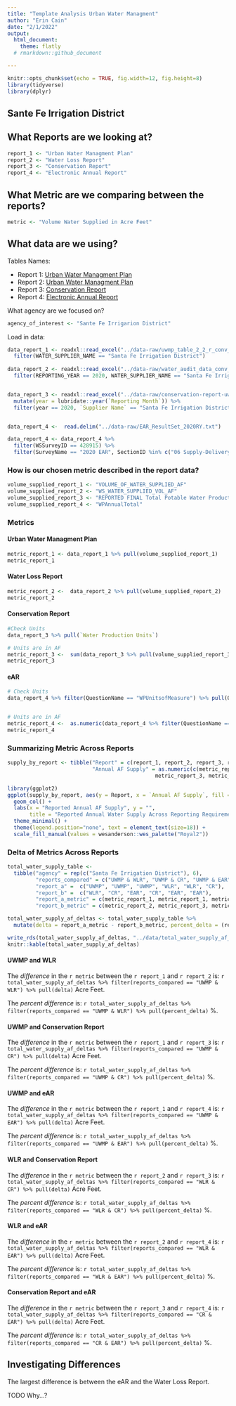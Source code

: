 ```yaml
---
title: "Template Analysis Urban Water Managment"
author: "Erin Cain"
date: "2/1/2022"
output: 
  html_document:
    theme: flatly
  # rmarkdown::github_document

---
```


```r
knitr::opts_chunk$set(echo = TRUE, fig.width=12, fig.height=8)
library(tidyverse)
library(dplyr)

```

## Sante Fe Irrigation District
 
## What Reports are we looking at? 

```r
report_1 <- "Urban Water Managment Plan"
report_2 <- "Water Loss Report"
report_3 <- "Conservation Report"
report_4 <- "Electronic Annual Report"
```

## What Metric are we comparing between the reports?

```r
metric <- "Volume Water Supplied in Acre Feet"
```

## What data are we using?

Tables Names: 

* Report 1: [Urban Water Managment Plan](https://wuedata.water.ca.gov/uwmp_export_2020.asp)
* Report 2: [Urban Water Managment Plan](https://wuedata.water.ca.gov/awwa_export)
* Report 3: [Conservation Report](https://www.waterboards.ca.gov/water_issues/programs/conservation_portal/conservation_reporting.html)
* Report 4: [Electronic Annual Report](https://www.waterboards.ca.gov/drinking_water/certlic/drinkingwater/eardata.html)

What agency are we focused on? 

```r
agency_of_interest <- "Sante Fe Irrigarion District"
```


Load in data: 
```r
data_report_1 <- readxl::read_excel("../data-raw/uwmp_table_2_2_r_conv_to_af.xlsx") %>% 
  filter(WATER_SUPPLIER_NAME == "Santa Fe Irrigation District")
  
data_report_2 <- readxl::read_excel("../data-raw/water_audit_data_conv_to_af.xlsx") %>% 
  filter(REPORTING_YEAR == 2020, WATER_SUPPLIER_NAME == "Santa Fe Irrigation District") 


data_report_3 <- readxl::read_excel("../data-raw/conservation-report-uw-supplier-data120721.xlsx") %>% 
  mutate(year = lubridate::year(`Reporting Month`)) %>%
  filter(year == 2020, `Supplier Name` == "Santa Fe Irrigation District")


data_report_4 <-  read.delim("../data-raw/EAR_ResultSet_2020RY.txt")

data_report_4 <- data_report_4 %>%
  filter(WSSurveyID == 428915) %>%
  filter(SurveyName == "2020 EAR", SectionID %in% c("06 Supply-Delivery", "01 Intro")) 

```

### How is our chosen metric described in the report data?

```r
volume_supplied_report_1 <- "VOLUME_OF_WATER_SUPPLIED_AF"
volume_supplied_report_2 <- "WS_WATER_SUPPLIED_VOL_AF"
volume_supplied_report_3 <- "REPORTED FINAL Total Potable Water Production"
volume_supplied_report_4 <- "WPAnnualTotal"
```


### Metrics {.tabset}

#### Urban Water Managment Plan

```r
metric_report_1 <- data_report_1 %>% pull(volume_supplied_report_1)
metric_report_1
```

#### Water Loss Report 

```r
metric_report_2 <-  data_report_2 %>% pull(volume_supplied_report_2)
metric_report_2 

```

#### Conservation Report 

```r
#Check Units
data_report_3 %>% pull(`Water Production Units`) 

# Units are in AF
metric_report_3 <-  sum(data_report_3 %>% pull(volume_supplied_report_3))
metric_report_3 
```

#### eAR

```r
# Check Units 
data_report_4 %>% filter(QuestionName == "WPUnitsofMeasure") %>% pull(QuestionResults)


# Units are in AF
metric_report_4 <-  as.numeric(data_report_4 %>% filter(QuestionName == "WPAnnualTotal") %>% pull(QuestionResults))
metric_report_4 
```

### Summarizing Metric Across Reports 

```r
supply_by_report <- tibble("Report" = c(report_1, report_2, report_3, report_4),
                           "Annual AF Supply" = as.numeric(c(metric_report_1, metric_report_2, 
                                               metric_report_3, metric_report_4)))
```

```r
library(ggplot2)
ggplot(supply_by_report, aes(y = Report, x = `Annual AF Supply`, fill = Report)) +
  geom_col() + 
  labs(x = "Reported Annual AF Supply", y = "", 
       title = "Reported Annual Water Supply Across Reporting Requirements") +
  theme_minimal() +
  theme(legend.position="none", text = element_text(size=18)) + 
  scale_fill_manual(values = wesanderson::wes_palette("Royal2"))

```

### Delta of Metrics Across Reports {.tabset}

```r
total_water_supply_table <- 
  tibble("agency" = rep(c("Santa Fe Irrigation District"), 6),
         "reports_compared" = c("UWMP & WLR", "UWMP & CR", "UWMP & EAR", "WLR & CR", "WLR & EAR", "CR & EAR"),
         "report_a" =  c("UWMP", "UWMP", "UWMP", "WLR", "WLR", "CR"),
         "report_b" =  c("WLR", "CR", "EAR", "CR", "EAR", "EAR"),
         "report_a_metric" = c(metric_report_1, metric_report_1, metric_report_1, metric_report_2, metric_report_2, metric_report_3), 
         "report_b_metric" = c(metric_report_2, metric_report_3, metric_report_4, metric_report_3, metric_report_4, metric_report_4),)

total_water_supply_af_deltas <- total_water_supply_table %>% 
  mutate(delta = report_a_metric - report_b_metric, percent_delta = (report_a_metric / report_b_metric - 1) * 100)

write_rds(total_water_supply_af_deltas, "../data/total_water_supply_af_deltas.rds")
knitr::kable(total_water_supply_af_deltas)
```



#### UWMP and WLR

The *difference* in the `r metric` between the `r report_1` and `r report_2` is: `r total_water_supply_af_deltas %>% filter(reports_compared == "UWMP & WLR") %>% pull(delta)` Acre Feet. 

The *percent difference* is: `r total_water_supply_af_deltas %>% filter(reports_compared == "UWMP & WLR") %>% pull(percent_delta)` %.

#### UWMP and Conservation Report

The *difference* in the `r metric` between the `r report_1` and `r report_3` is: `r total_water_supply_af_deltas %>% filter(reports_compared == "UWMP & CR") %>% pull(delta)` Acre Feet. 

The *percent difference* is: `r total_water_supply_af_deltas %>% filter(reports_compared == "UWMP & CR") %>% pull(percent_delta)` %.

#### UWMP and eAR

The *difference* in the `r metric` between the `r report_1` and `r report_4` is: `r total_water_supply_af_deltas %>% filter(reports_compared == "UWMP & EAR") %>% pull(delta)` Acre Feet. 

The *percent difference* is: `r total_water_supply_af_deltas %>% filter(reports_compared == "UWMP & EAR") %>% pull(percent_delta)` %.

#### WLR and Conservation Report

The *difference* in the `r metric` between the `r report_2` and `r report_3` is: `r total_water_supply_af_deltas %>% filter(reports_compared == "WLR & CR") %>% pull(delta)` Acre Feet. 

The *percent difference* is: `r total_water_supply_af_deltas %>% filter(reports_compared == "WLR & CR") %>% pull(percent_delta)` %.

#### WLR and eAR

The *difference* in the `r metric` between the `r report_2` and `r report_4` is: `r total_water_supply_af_deltas %>% filter(reports_compared == "WLR & EAR") %>% pull(delta)` Acre Feet. 

The *percent difference* is: `r total_water_supply_af_deltas %>% filter(reports_compared == "WLR & EAR") %>% pull(percent_delta)` %.

#### Conservation Report and eAR

The *difference* in the `r metric` between the `r report_3` and `r report_4` is: `r total_water_supply_af_deltas %>% filter(reports_compared == "CR & EAR") %>% pull(delta)` Acre Feet. 

The *percent difference* is: `r total_water_supply_af_deltas %>% filter(reports_compared == "CR & EAR") %>% pull(percent_delta)` %.



## Investigating Differences 

The largest difference is between the eAR and the Water Loss Report. 

TODO Why...?


